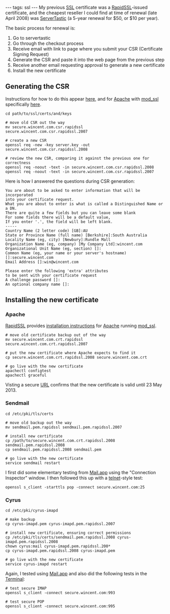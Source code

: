 ---
tags: ssl
---
My previous [[SSL]] certificate was a [[RapidSSL]]-issued certificate, and the cheapest reseller I could find at time of renewal (late April 2008) was [http://www.servertastic.com/ ServerTastic] (a 5-year renewal for $50, or $10 per year).

The basic process for renewal is:

# Go to servertastic
# Go through the checkout process
# Receive email with link to page where you submit your CSR (Certificate Signing Request)
# Generate the CSR and paste it into the web page from the previous step
# Receive another email requesting approval to generate a new certificate
# Install the new certificate

== Generating the CSR ==

Instructions for how to do this appear [http://www.rapidssl.com/freessl/freessl-csr.html here], and for [[Apache]] with [[mod_ssl]] specifically [http://www.rapidssl.com/resources/csr/apache_mod_ssl.htm here].

<pre>cd path/to/ssl/certs/and/keys

# move old CSR out the way
mv secure.wincent.com.csr.rapidssl secure.wincent.com.csr.rapidssl.2007

# create a new CSR
openssl req -new -key server.key -out secure.wincent.com.csr.rapidssl.2008

# review the new CSR, comparing it against the previous one for correctness
openssl req -noout -text -in secure.wincent.com.csr.rapidssl.2008
openssl req -noout -text -in secure.wincent.com.csr.rapidssl.2007</pre>

Here is how I answered the questions during CSR generation:

<pre>You are about to be asked to enter information that will be incorporated
into your certificate request.
What you are about to enter is what is called a Distinguished Name or a DN.
There are quite a few fields but you can leave some blank
For some fields there will be a default value,
If you enter '.', the field will be left blank.
-----
Country Name (2 letter code) [GB]:AU
State or Province Name (full name) [Berkshire]:South Australia
Locality Name (eg, city) [Newbury]:Rundle Mall
Organization Name (eg, company) [My Company Ltd]:wincent.com
Organizational Unit Name (eg, section) []:
Common Name (eg, your name or your server's hostname) []:secure.wincent.com
Email Address []:win@wincent.com

Please enter the following 'extra' attributes
to be sent with your certificate request
A challenge password []:
An optional company name []:</pre>

== Installing the new certificate ==

=== Apache ===

[[RapidSSL]] provides [http://www.rapidssl.com/ssl-certificate-support/install-ssl-certificate/apache_apache_ssl.htm installation instructions] for [[Apache]] running [[mod_ssl]].

<pre># move old certificate backup out of the way
mv secure.wincent.com.crt.rapidssl secure.wincent.com.crt.rapidssl.2007

# put the new certificate where Apache expects to find it
cp secure.wincent.com.crt.rapidssl.2008 secure.wincent.com.crt

# go live with the new certificate
apachectl configtest
apachectl graceful</pre>

Visting a secure [[URL]] confirms that the new certificate is valid until 23 May 2013.

=== Sendmail ===

<pre>cd /etc/pki/tls/certs

# move old backup out the way
mv sendmail.pem.rapidssl sendmail.pem.rapidssl.2007

# install new certificate
cp /path/to/secure.wincent.com.crt.rapidssl.2008 sendmail.pem.rapidssl.2008
cp sendmail.pem.rapidssl.2008 sendmail.pem

# go live with the new certificate
service sendmail restart</pre>

I first did some elementary testing from [[Mail.app]] using the "Connection Inspector" window. I then followed this up with a [[telnet]]-style test:

 openssl s_client -starttls pop -connect secure.wincent.com:25

=== Cyrus ===

<pre>cd /etc/pki/cyrus-imapd

# make backup
cp cyrus-imapd.pem cyrus-imapd.pem.rapidssl.2007

# install new certificate, ensuring correct permissions
cp /etc/pki/tls/certs/sendmail.pem.rapidssl.2008 cyrus-imapd.pem.rapidssl.2008
chown cyrus:mail cyrus-imapd.pem.rapidssl.200*
cp cyrus-imapd.pem.rapidssl.2008 cyrus-imapd.pem

# go live with the new certificate
service cyrus-imapd restart</pre>

Again, I tested using [[Mail.app]] and also did the following tests in the [[Terminal]]:

<pre># test secure IMAP
openssl s_client -connect secure.wincent.com:993

# test secure POP
openssl s_client -connect secure.wincent.com:995</pre>
